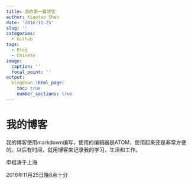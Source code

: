```yaml
---
title: 我的第一篇博客
author: Xiaotao Shen
date: '2016-11-25'
slug: ''
categories:
  - Github
tags:
  - Blog
  - Chinese
image:
  caption: ''
  focal_point: ''
output:
  blogdown::html_page:
    toc: true
    number_sections: true
---
```


# 我的博客
我的博客使用markdown编写，使用的编辑器是ATOM，使用起来还是非常方便的。以后有时间，就用博客来记录我的学习，生活和工作。

申祖涛于上海

2016年11月25日晚8点十分
